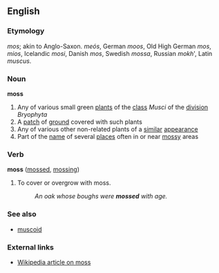 ==English==

===Etymology===
{{ang}} ''mos''; akin to Anglo-Saxon. ''meós'', German ''moos'', Old High German ''mos'', ''mios'', Icelandic ''mosi'', Danish ''mos'', Swedish ''mossa'', Russian ''mokh''', Latin ''muscus''.

===Noun===
'''moss'''
# Any of various small green [[plant]]s of the [[class]] ''Musci'' of the [[division]] ''Bryophyta''
# A [[patch]] of [[ground]] covered with such plants
# Any of various other non-related plants of a [[similar]] [[appearance]]
# Part of the [[name]] of several [[place]]s often in or near [[mossy]] areas <!-- Huh? -->

===Verb===
'''moss''' ([[mossed]], [[mossing]])
#To cover or overgrow with moss.
#:''An oak whose boughs were '''mossed''' with age.''

===See also===
*[[muscoid]]

===External links===
*[[w:moss|Wikipedia article on moss]]